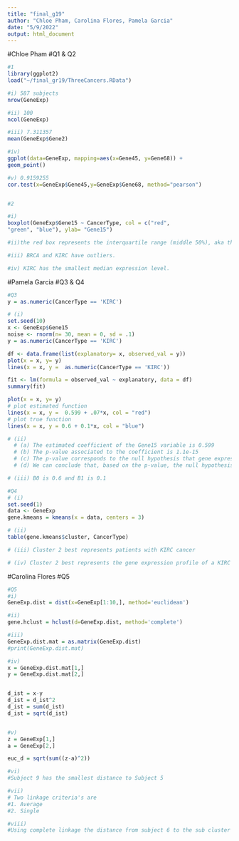 ```yaml
---
title: "final_g19"
author: "Chloe Pham, Carolina Flores, Pamela Garcia"
date: "5/9/2022"
output: html_document
---
```

#Chloe Pham 
#Q1 & Q2
```r
#1
library(ggplot2)
load("~/final_gr19/ThreeCancers.RData")

#i) 587 subjects
nrow(GeneExp)

#ii) 100
ncol(GeneExp)

#iii) 7.311357
mean(GeneExp$Gene2)

#iv) 
ggplot(data=GeneExp, mapping=aes(x=Gene45, y=Gene68)) +
geom_point()

#v) 0.9159255
cor.test(x=GeneExp$Gene45,y=GeneExp$Gene68, method="pearson")


#2

#i)
boxplot(GeneExp$Gene15 ~ CancerType, col = c("red",
"green", "blue"), ylab= "Gene15")

#ii)the red box represents the interquartile range (middle 50%), aka the patients with BRCA and have Gene15 expression levels of approximately 4 to 6.

#iii) BRCA and KIRC have outliers. 

#iv) KIRC has the smallest median expression level.
```

#Pamela Garcia 
#Q3 & Q4
```r
#Q3
y = as.numeric(CancerType == 'KIRC')

# (i) 
set.seed(10)
x <- GeneExp$Gene15
noise <- rnorm(n= 30, mean = 0, sd = .1)
y = as.numeric(CancerType == 'KIRC')

df <- data.frame(list(explanatory= x, observed_val = y))
plot(x = x, y= y)
lines(x = x, y =  as.numeric(CancerType == 'KIRC'))

fit <- lm(formula = observed_val ~ explanatory, data = df)
summary(fit)

plot(x = x, y= y)
# plot estimated function
lines(x = x, y =  0.599 + .07*x, col = "red")
# plot true function
lines(x = x, y = 0.6 + 0.1*x, col = "blue")

# (ii)
  # (a) The estimated coefficient of the Gene15 variable is 0.599
  # (b) The p-value associated to the coefficient is 1.1e-15
  # (c) The p-value corresponds to the null hypothesis that gene expression of gene 15 and a patient having KIRC cancer do not correlate.
  # (d) We can conclude that, based on the p-value, the null hypothesis is rejected. The expression of gene 15 and a patient having KIRC cancer how correlation.

# (iii) B0 is 0.6 and B1 is 0.1

#Q4
# (i)
set.seed(1)
data <- GeneExp
gene.kmeans = kmeans(x = data, centers = 3)

# (ii)
table(gene.kmeans$cluster, CancerType)

# (iii) Cluster 2 best represents patients with KIRC cancer

# (iv) Cluster 2 best represents the gene expression profile of a KIRC patient, while Cluster 1 from the k-means result shows the gene expression profile of a LUAD patient. 
```

#Carolina Flores
#Q5
```r
#Q5
#i)
GeneExp.dist = dist(x=GeneExp[1:10,], method='euclidean')

#ii)
gene.hclust = hclust(d=GeneExp.dist, method='complete')

#iii)
GeneExp.dist.mat = as.matrix(GeneExp.dist)
#print(GeneExp.dist.mat)

#iv)
x = GeneExp.dist.mat[1,]
y = GeneExp.dist.mat[2,]


d_ist = x-y
d_ist = d_ist^2
d_ist = sum(d_ist)
d_ist = sqrt(d_ist)


#v)
z = GeneExp[1,]
a = GeneExp[2,]

euc_d = sqrt(sum((z-a)^2))

#vi)
#Subject 9 has the smallest distance to Subject 5 

#vii)
# Two linkage criteria's are 
#1. Average 
#2. Single

#viii)
#Using complete linkage the distance from subject 6 to the sub cluster containing subject 1 and 10 is the maximum distance in the cluster being 17.99.
```

